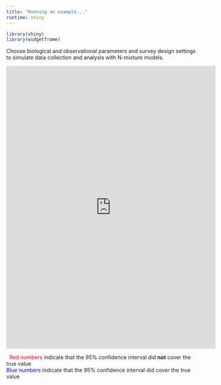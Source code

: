 ```yaml
---
title: "Running an example..."
runtime: shiny
---
```


```r
library(shiny)
library(widgetframe)
```


Choose biological and observational parameters and survey design settings to simulate data collection and analysis with N-mixture models.
\  

<iframe height="750" width="110%" frameborder="no" src="https://ismaelbrack.shinyapps.io/simulNmix_runExample/"> </iframe>

\ 
<span style="color: red;"> Red numbers </span> indicate that the 95% confidence interval did **not** cover the true value\
<span style="color: blue;"> Blue numbers </span> indicate that the 95% confidence interval did cover the true value 